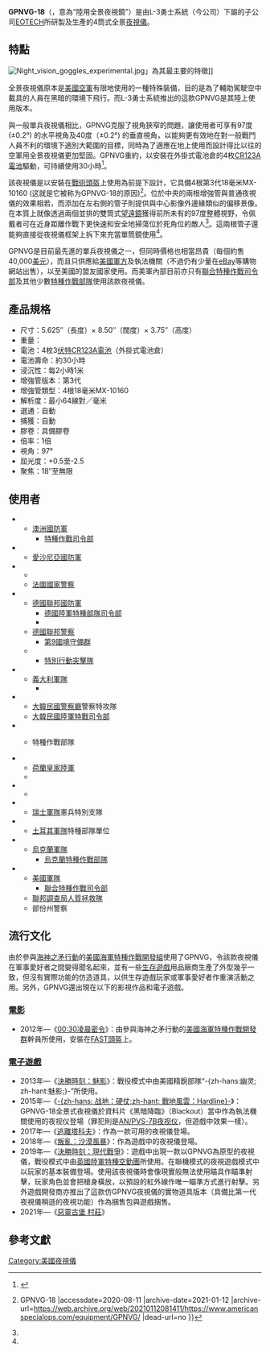 {{NoteTA
|G1=Military
|G2=Firearms
|G3=Electronics
|G4=Unit
|G5=Country
}}
{{Infobox weapon
| name            = GPNVG-18
| image           =
| caption         = 
| origin          = {{USA}}
| type        = [[夜視儀|夜視儀]]
<!-- Type selection -->
| is_tube         = yes
<!-- Service history -->
| service         =？—
| used_by	  = 
| wars            = [[反恐戰爭|反恐戰爭]]<br/>[[阿富汗戰爭_(2001年)|2001年阿富汗戰爭]]<br/>[[伊拉克戰爭|伊拉克戰爭]]<br/>[[敘利亞內戰|敘利亞內戰]]<br/>[[海神之矛行動|海神之矛行動]]<br/>[[2022年俄羅斯入侵烏克蘭|2022年俄羅斯入侵烏克蘭]]
<!-- Production history -->
| designer        = L-3勇士系統（L-3 Warrior Systems）
| design_date	  = 2000年代
| manufacturer    =L-3勇士系統（[[EOTECH|EOTECH]]）
| unit_cost       = 約[[美元|$]]40,000
| Produced        = ？—
| number          =
| variants        = 
<!-- General specifications -->
| weight          = {{convert|27|oz|kg}}
}}

'''GPNVG-18'''（{{lang-en|Ground Panoramic Night Vision Goggle}}，意為“陸用全景夜視<nowiki/>鏡”）是由L-3勇士系統（今{{link-en|L3Harris|L3Harris}}公司）下屬的子公司[[EOTECH|EOTECH]]所研製及生產的4筒式全景[[夜視儀|夜視儀]]。

==特點==
[[File:Night_vision_goggles_experimental.jpg|thumb]]」為其最主要的特徵]]

全景夜視儀原本是[[美國空軍|美國空軍]]有限地使用的一種特殊裝備，目的是為了輔助駕駛空中載具的人員在黑暗的環境下飛行。而L-3勇士系統推出的這款GPNVG是其陸上使用版本。

與一般單兵夜視儀相比，GPNVG克服了視角狹窄的問題，讓使用者可享有97度 (±0.2°) 的水平視角及40度（±0.2°) 的垂直視角，以能夠更有效地在對一般戰鬥人員不利的環境下適別大範圍的目標，同時為了適應在地上使用而設計得比以往的空軍用全景夜視儀更加堅固。GPNVG重約{{convert|27|oz|kg}}，以安裝在外掛式電池倉的4枚[[鋰二氧化錳電池|CR123A]][[電池|電池]]驅動，可持續使用30小時<ref name="SOF">{{Cite web |url=https://special-ops.org/gpnvg-18-night-vision-goggles-bin-laden/ |title=Spec Ops Magazine - GPNVG-18: The Night Vision Goggles that Helped Take Down Bin Laden |accessdate=2020-08-11 |archive-date=2020-11-11 |archive-url=https://web.archive.org/web/20201111224309/https://special-ops.org/gpnvg-18-night-vision-goggles-bin-laden/ |dead-url=no }}</ref>。

該夜視儀是以安裝在[[戰術頭盔|戰術頭盔]]上使用為前提下設計，它具備4根第3代18毫米MX-10160{{tsl|en|image intensifier|影像增強器|影像增強管}} (这就是它被称为GPNVG-18的原因)<ref name="Spec_ops">{{Cite web |url=https://www.americanspecialops.com/equipment/GPNVG/ |title=American Special Ops - Ground Panoramic Night Vision Goggle {{!}} GPNVG-18 |accessdate=2020-08-11 |archive-date=2021-01-12 |archive-url=https://web.archive.org/web/20210112081411/https://www.americanspecialops.com/equipment/GPNVG/ |dead-url=no }}</ref>。位於中央的兩根增強管與普通夜視儀的效果相若，而添加在左右側的管子則提供與中心影像外邊緣類似的偏移景像。在本質上就像透過兩個並排的雙筒式[[望遠鏡|望遠鏡]]獲得前所未有的97度整體視野，令佩戴者可在近身距離作戰下更快速和安全地掃蕩位於死角位的敵人<ref name="SOF"/>。這兩根管子還能夠直接從夜視儀框架上拆下來充當單筒鏡使用<ref name="SOF"/>。
 
GPNVG是目前最先進的單兵夜視儀之一，但同時價格也相當昂貴（每個約售40,000[[美元|美元]]），而且只供應給[[美國軍方|美國軍方]]及執法機關（不過仍有少量在[[eBay|eBay]]等購物網站出售），以至美國的盟友國家使用。而美軍內部目前亦只有[[聯合特種作戰司令部|聯合特種作戰司令部]]及其他少數[[特種部隊|特種作戰部隊]]使用該款夜視儀。

==產品規格==
*尺寸：5.625″（長度）× 8.50″（闊度）× 3.75″（高度）
*重量：{{convert|27|oz|kg}}
*電池：4枚3[[伏特|伏特]][[鋰二氧化錳電池|CR123A]][[電池|電池]]（外掛式電池倉）
* 電池壽命：約30小時
* 浸沉性：每2小時1米
* 增強管版本：第3代
* 增強管類型：4根18毫米MX-10160
* 解析度：最小64線對／毫米
* 選通：自動
* 捕獲：自動
* 膠卷：具備膠卷
* 倍率：1倍
* 視角：97°
* 屈光度：+0.5至-2.5
* 聚焦：18″至無限

==使用者==
* {{flagcountry|Australia}}
** [[澳洲國防軍|澳洲國防軍]]
*** [[特種作戰司令部_(澳洲)|特種作戰司令部]]
* {{flagcountry|Estonia}}
** [[愛沙尼亞國防軍|愛沙尼亞國防軍]]{{tsl|en|Estonian Special Operations Force|愛沙尼亞特種作戰部隊|特種作戰部隊}}
* {{flagcountry|France}}
** {{tsl|en|Special Operations Command (France)|法國特種作戰司令部}}
** [[法國國家警察|法國國家警察]]
* {{flagcountry|Germany}}
** [[德國聯邦國防軍|德國聯邦國防軍]]
*** [[德國陸軍特種部隊司令部|德國陸軍特種部隊司令部]]
*** {{tsl|en|Kommando Spezialkräfte Marine|德國海軍特種部隊司令部}}
** [[德國聯邦警察|德國聯邦警察]]
*** [[德國聯邦警察第九國境守備隊|第9國境守備群]]
** {{tsl|en|Landespolizei|德國邦警察}}
*** [[特別行動突擊隊|特別行動突擊隊]]
* {{flagcountry|Italy}}
** [[義大利軍事|義大利軍隊]]
*** {{tsl|en|Italian Special Forces|義大利特種部隊}}
* {{flagcountry|ROK}}
** [[大韓民國警察廳|大韓民國警察廳]]警察特攻隊
** [[大韓民國陸軍特戰司令部|大韓民國陸軍特戰司令部]]
* {{flagcountry|Lithuania}}
** {{tsl|en|Military of Lithuania|立陶宛國家軍隊}}特種作戰部隊
* {{flagcountry|Netherlands}}
** [[荷蘭皇家陸軍|荷蘭皇家陸軍]]{{tsl|en|Korps Commandotroepen|突擊隊軍團}}
** {{tsl|en|Law enforcement in the Netherlands|荷蘭警察部隊}}{{tsl|en|Dienst Speciale Interventies|特別干預局}}
* {{flagcountry|Poland}}
** {{tsl|en|Polish Special Forces|波蘭特種部隊}}
* {{flagcountry|Switzerland}}
** [[瑞士軍隊|瑞士軍隊]]憲兵特別支隊
* {{flagcountry|Turkey}}
** [[土耳其軍事|土耳其軍隊]]特種部隊單位
* {{flagcountry|Ukraine}}
** [[烏克蘭軍隊|烏克蘭軍隊]]
*** [[烏克蘭特種作戰部隊|烏克蘭特種作戰部隊]]
* {{flagcountry|United States}}
** [[美國軍隊|美國軍隊]]
*** [[聯合特種作戰司令部|聯合特種作戰司令部]]
** [[聯邦調查局|聯邦調查局]][[人質拯救隊|人質拯救隊]]
** 部份州警察

==流行文化==
{{NoteTA
|G1=Game
|G2=Movie
|G3=COD
}}
由於參與[[海神之矛行動|海神之矛行動]]的[[美國海軍特種作戰開發組|美國海軍特種作戰開發組]]使用了GPNVG，令該款夜視儀在軍事愛好者之間變得聞名起來，並有一些[[生存遊戲|生存遊戲]]用品廠商生產了外型幾乎一致，但沒有實際功能的仿造道具，以供生存遊戲玩家或軍事愛好者作重演活動之用。另外，GPNVG還出現在以下的影視作品和電子遊戲。

===[[電影|電影]]===
* 2012年—《[[00:30凌晨密令|00:30凌晨密令]]》：由參與海神之矛行動的[[美國海軍特種作戰開發群|美國海軍特種作戰開發群]]幹員所使用，安裝在[[未來突擊外殼技術頭盔|FAST頭盔]]上。

===[[電子遊戲|電子遊戲]]===
* 2013年—《[[決勝時刻：魅影|決勝時刻：魅影]]》：戰役模式中由美國精銳部隊“-{zh-hans:幽灵; zh-hant:魅影;}-”所使用。
* 2015年—《[[战地：硬仗|-{zh-hans: 战地：硬仗;zh-hant: 戰地風雲：Hardline}-]]》：GPNVG-18全景式夜視儀於資料片《黑暗降臨》（Blackout）當中作為執法機關使用的夜视仪登場（罪犯則是[[AN/PVS-7B夜视仪|AN/PVS-7B夜视仪]]，但遊戲中效果一樣）。
* 2017年—《[[逃離塔科夫|逃離塔科夫]]》：作為一款可用的夜視儀登場。
* 2018年—《[[叛亂：沙漠風暴|叛亂：沙漠風暴]]》：作為遊戲中的夜視儀登場。
* 2019年—《[[使命召喚：現代戰爭_(2019年遊戲)|決勝時刻：現代戰爭]]》：遊戲中出現一款以GPNVG為原型的夜視儀，戰役模式中由[[英國陸軍|英國陸軍]][[特種空勤團|特種空勤團]]所使用。在聯機模式的夜視遊戲模式中以玩家的基本裝備登場。使用該夜視儀時會像現實般無法使用瞄具作瞄準射擊，玩家角色並會把槍身橫放，以預設的紅外線作唯一瞄準方式進行射擊。另外遊戲開發商亦推出了這款仿GPNVG夜視儀的實物道具版本（具備比第一代夜視儀稍遜的夜視功能）作為捆售包與遊戲捆售。
* 2021年—《[[惡靈古堡_村莊|惡靈古堡 村莊]]》

==參考文獻==
<references/>

[[Category:美國夜視儀|Category:美國夜視儀]]